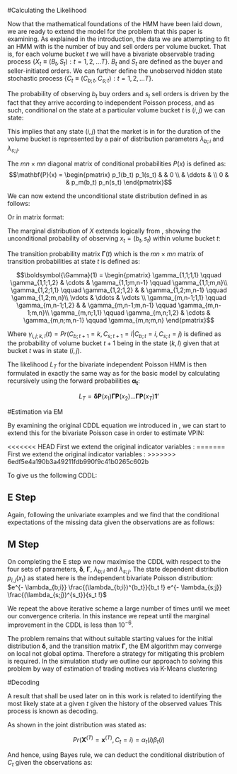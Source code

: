 \chapter{HMM Model Applied to VPIN}

#Calculating the Likelihood

Now that the mathematical foundations of the HMM have been laid down, we are ready to extend the model for the problem that this paper is examining. As explained in the introduction, the data we are attempting to fit an HMM with is the number of buy and sell orders per volume bucket. That is, for each volume bucket $t$ we will have a bivariate observable trading process $\{X_t \equiv (B_t, S_t): t = 1,2, \dots T \}$. $B_t$ and $S_t$ are defined as the buyer and seller-initiated orders. We can further define the unobserved hidden state stochastic process $\{C_t \equiv (C_{b;t}, C_{s;t}) : t = 1,2, \dots T\}$.

The probability of observing $b_t$ buy orders and $s_t$ sell orders is driven by the fact that they arrive according to independent Poisson process, and as such, conditional on the state at a particular volume bucket $t$ is $(i, j)$ we can state:

\begin{align}
 \begin{aligned}\label{eq:bivarPois}
 p_{i,j}(X) &= Pr(X_t = x | C_{b;t} = i, C_{s;t} = j) \\
            &= p_i(b_t) p_j(s_t) \\ 
            &= e^{- \lambda_{b;i}} \frac{(\lambda_{b;i})^{b_t}}{b_t !} \times e^{- \lambda_{s;j}} \frac{(\lambda_{s;j})^{s_t}}{s_t !} \\ 
  \end{aligned}
\end{align}

This implies that any state $(i, j)$ that the market is in for the duration of the volume bucket is represented by a pair of distribution parameters $\lambda_{b;i}$ and $\lambda_{s;j}$. 

The $mn \times mn$ diagonal matrix of conditional probabilities ${P}(x)$ is defined as:
$$\mathbf{P}(x) = \begin{pmatrix}
                   p_1(b_t) p_1(s_t) &        & 0 \\
                                     & \ddots &   \\
                   0                 &        & p_m(b_t) p_n(s_t)
                  \end{pmatrix}$$

We can now extend the unconditional state distribution defined in \eqref{eq:stateDist} as follows:

\begin{equation}\nonumber
  u_{i,j}(t) = Pr(C_{b;t} = i, C_{s;t} = j), t = 1,\dots,T
\end{equation}

Or in matrix format:

\begin{equation}\nonumber
  u_{i,j}(t) = \begin{pmatrix}
                     u_{1,1}(t),\dots,u_{1,n}(t), \dots u_{m,1}(t), \dots u_{m,n}(t)
               \end{pmatrix}
\end{equation}

The marginal distribution of $X$ extends logically from \eqref{eq:marginalNonStatWorking}, showing the unconditional probability of observing $x_t = (b_t, s_t)$ within volume bucket $t$:

\begin{align}
 \begin{aligned}\nonumber
    Pr(X_t = x) &= \sum_{i=1}^m \sum_{j=1}^n Pr(C_{b;t} = i, C_{s;t} = j) Pr(X_t = x | C_{b;t} = i, C_{s;t} = j) \\
                &= \sum_{i=1}^m \sum_{j=1}^n u_{i,j}(t) p_{i,j}(x) \\
                &= \begin{pmatrix}
                     u_{1,1}(t),\dots,u_{1,n}(t), \dots u_{m,1}(t), \dots u_{m,n}(t)
                   \end{pmatrix}
                   \begin{pmatrix}
                     p_1(b_t) p_1(s_t) &        & 0 \\
                                       & \ddots &   \\
                     0                 &        & p_m(b_t) p_n(s_t)
                   \end{pmatrix}
                   \begin{pmatrix}
                     1 \\
                     \vdots \\
                     1 
                   \end{pmatrix} \\
                &= \mathbf{u}(t) \mathbf{P}(x) \mathbf{1'}
 \end{aligned}
\end{align}

The transition probability matrix $\boldsymbol{\Gamma}(t)$ which is the $mn \times mn$ matrix of transition probabilities at state $t$ is defined as:

$$\boldsymbol{\Gamma}(1) = 
\begin{pmatrix}
  \gamma_{1,1;1,1}   \qquad \gamma_{1,1;1,2}   & \cdots & \gamma_{1,1;m,n-1}   \qquad \gamma_{1,1;m,n}\\
  \gamma_{1,2;1,1}   \qquad \gamma_{1,2;1,2}   &        & \gamma_{1,2;m,n-1}   \qquad \gamma_{1,2;m,n}\\
  \vdots                                       & \ddots & \vdots  \\
  \gamma_{m,n-1;1,1} \qquad \gamma_{m,n-1;1,2} &        & \gamma_{m,n-1;m,n-1} \qquad \gamma_{m,n-1;m,n}\\
  \gamma_{m,n;1,1}   \qquad \gamma_{m,n;1,2}   & \cdots & \gamma_{m,n;m,n-1}   \qquad \gamma_{m,n;m,n}
\end{pmatrix}$$

Where $\gamma_{i,j;k,l}(t) = Pr(C_{b;t+1} = k, C_{s;t+1} = l | C_{b;t} = i, C_{s;t} = j)$ is defined as the probability of volume bucket $t+1$ being in the state $(k,l)$ given that at bucket $t$ was in state $(i,j)$. 

The likelihood $L_T$ for the bivariate independent Poisson HMM is then formulated in exactly the same way as for the basic model \eqref{eq:likelihood} by calculating recursively using the forward probabilities $\boldsymbol{\alpha_t}$:

$$L_T = \boldsymbol{\delta} \mathbf{P}(x_1) \boldsymbol{\Gamma} \mathbf{P}(x_2) \dots   \boldsymbol{\Gamma} \mathbf{P}(x_T) \mathbf{1'}$$

#Estimation via EM

By examining the original CDDL equation we introduced in \eqref{eq:cddl}, we can start to extend this for the bivariate Poisson case in order to estimate VPIN:

\begin{align}
  \begin{aligned}\nonumber
    \text{log} \Big ( Pr(\mathbf{x}^{(T)}, \mathbf{c}^{(T)}) \Big ) &  
    = \sum_{j=1}^m u_j(1) \text{log } \delta_j
    + \sum_{j=1}^m \sum_{k=1}^m \Bigg ( \sum_{t=2}^T v_{jk}(t)   \Bigg ) \text{log } \gamma_{jk} 
    + \sum_{j=1}^m \sum_{t=1}^T u_j(t) \text{log } p_j(x_t)
  \end{aligned}
\end{align}

<<<<<<< HEAD
First we extend the original indicator variables \marginnote{Confusingly, Zucchini \& MacDonald 2009 re-use the notation $u_j$ which has already been used to denote the unconditional state distribution}:
=======
First we extend the original indicator variables \marginnote{Confusingly, Zucchini & MacDonald 2009 re-use the notation $u_j$ which has already been used to denote the unconditional state distribution}:
>>>>>>> 6edf5e4a190b3a49211fdb990f9c41b0265c602b

\begin{align}
  \begin{aligned}\nonumber
    u_{i,j}(t) & = 1 \iff C_{b;t} = i \text{ and } C_{s;t} = j\\
    v_{i,j;k,l}(t) & = 1 \iff C_{b;t-1} = i \text{ , }  C_{s;t-1} = i \text{ , }  C_{b;t} = k \text{ , } \text{ and }  C_{s;t} = l
  \end{aligned}
\end{align}

To give us the following CDDL:

\begin{align}
  \begin{aligned}\label{eq:cddlVPIN}
    \text{log} \Big ( Pr(\mathbf{x}^{(T)}, \mathbf{c}^{(T)}) \Big ) &  
    = \sum_{i=1}^m \sum_{j=1}^n u_{i,j}(1) \text{log } \delta_{i,j}
    + \sum_{i,k=1}^m \sum_{j,l=1}^n \Bigg ( \sum_{t=2}^T v_{i,j;k,l}(t)   \Bigg ) \text{log } \gamma_{i,j;k,l}(t) 
    + \sum_{i=1}^m \sum_{j=1}^n \sum_{t=1}^T u_{i,j}(t) \text{log } p_{i,j}(x_t)
  \end{aligned}
\end{align}

## E Step

Again, following the univariate examples \eqref{eq:uHat} and \eqref{eq:vHat} we find that the conditional expectations of the missing data given the observations are as follows:

\begin{align}
  \begin{aligned}\nonumber
    \hat{u}_{i,j}(t)  & = Pr(C_{b;t}=i,C_{s;t}=j| \mathbf{x}^{(T)}) \\
                      & = \alpha_t(i,j) \beta_{t}(i,j) / L_T
  \end{aligned}
\end{align}

\begin{align}
  \begin{aligned}\nonumber
    \hat{v}_{i,j;k,l}(t) & = Pr(C_{b;t-1}=i, C_{s;t-1}=j, C_{b;t}=k, C_{s;t}=l | \mathbf{x}^{(T)}) \\
                         & = \alpha_{t-1}(i,j) \gamma_{i,j;k,l} p_{k,l}(x_t) \beta_{t}(k,l) / L_T 
  \end{aligned}
\end{align}

## M Step

On completing the E step we now maximise the CDDL \eqref{eq:cddlVPIN} with respect to the four sets of parameters, $\boldsymbol{\delta}$, $\boldsymbol{\Gamma}$, $\lambda_{b;i}$ and $\lambda_{s;j}$. The state dependent distribution $p_{i,j}(x_t)$ as stated here \eqref{eq:bivarPois} is the independent bivariate Poisson distribution:  $e^{- \lambda_{b;i}} \frac{(\lambda_{b;i})^{b_t}}{b_t !} e^{- \lambda_{s;j}} \frac{(\lambda_{s;j})^{s_t}}{s_t !}$ \marginnote{For proof of this maximisation see Appendix 3}

\begin{align}
  \begin{aligned}\nonumber
    \text{Term to maximise} & \qquad \text{Parameter} & \text{Solution} \\
    \sum_{i=1}^m \sum_{j=1}^n u_{i,j}(1) \text{log } \delta_{i,j}                                             &\qquad \boldsymbol{\delta} & \delta_{i,j} = \frac{\hat{u}_{i,j}(1)}{ \sum_{i=1}^m \sum_{j=1}^n \hat{u}_{i,j}(1)}\\
    \sum_{i,k=1}^m \sum_{j,l=1}^n \Bigg ( \sum_{t=2}^T v_{i,j;k,l}(t) \Bigg ) \text{log } \gamma_{i,j;k,l}(t) &\qquad \boldsymbol{\Gamma} & \gamma_{i,j;k,l} = \frac{\sum_{t=2}^T \hat{v}_{i,j;k,l}(t)}{\sum_{k'=1}^m \sum_{l'=1}^n \sum_{t=2}^T \hat{v}_{i,j;k',l'}(t)} \\
    \sum_{i=1}^m \sum_{j=1}^n \sum_{t=1}^T u_{i,j}(t) \text{log } p_{i,j}(x_t)  & \qquad \lambda_{b;i}        &\hat{\lambda}_{b;i} = \frac{\sum_{j=1}^n \sum_{t=1}^T \hat{u}_{i,j}(t) b_t}{\sum_{j=1}^n \sum_{t=1}^T \hat{u}_{i,j}(t)} \\
                                                                                & \qquad \lambda_{s;j}        &\hat{\lambda}_{s;j} = \frac{\sum_{i=1}^m \sum_{t=1}^T \hat{u}_{i,j}(t) s_t}{\sum_{i=1}^m \sum_{t=1}^T \hat{u}_{i,j}(t)}
  \end{aligned}
\end{align}

We repeat the above iterative scheme a large number of times until we meet our convergence criteria. In this instance we repeat until the marginal improvement in the CDDL is less than $10^{-6}.$\marginnote{The R code for this algorithm can be found in Appendix 2}

The problem remains that without suitable starting values for the initial distribution $\boldsymbol{\delta}$, and the transition matrix $\boldsymbol{\Gamma}$, the EM algorithm may converge on local not global optima. Therefore a strategy for mitigating this problem is required. In the simulation study we outline our approach to solving this problem by way of estimation of trading motives via K-Means clustering

#Decoding

A result that shall be used later on in this work is related to identifying the most likely state at a given $t$ given the history of the observed values This process is known as decoding.  

As shown in \eqref{eq:alphaBeta} the joint distribution was stated as:

$$Pr(\mathbf{X}^{(T)} = \mathbf{x}^{(T)}, C_t = i) = \alpha_t(i) \beta_{t}(i)$$

And hence, using Bayes rule, we can deduct the conditional distribution of $C_t$ given the observations as:

\begin{align}
  \begin{aligned}\label{eq:localDecoding}
  Pr(C_t = i | \mathbf{X}^{(T)} = \mathbf{x}^{(T)}) &= \frac{Pr(\mathbf{X}^{(T)} = \mathbf{x}^{(T)}, C_t = i)}{Pr(\mathbf{X}^{(T)} = \mathbf{x}^{(T)}}\\
  &= \frac{\alpha_t(i) \beta_{t}(i)}{L_T}
  \end{aligned}
\end{align}


